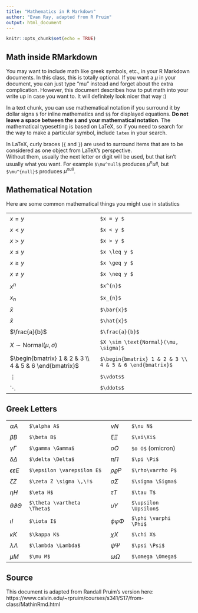 ```yaml
---
title: "Mathematics in R Markdown"
author: "Evan Ray, adapted from R Pruim"
output: html_document
---
```


```r
knitr::opts_chunk$set(echo = TRUE)
```

<style type="text/css">
td
{
    padding:5px 10px 5px 10px;
}
</style>

## Math inside RMarkdown

You may want to include math like greek symbols, etc., in your R Markdown documents.  In this class, this is totally optional.  If you want a $\mu$ in your document, you can just type "mu" instead and forget about the extra complication.  However, this document describes how to put math into your write up in case you want to.  It will definitely look nicer that way :)

In a text chunk, you can use mathematical notation if you surround it by 
dollar signs `$` for inline mathematics  and `$$` for displayed equations.
**Do not leave a space between the `$` and your mathematical notation**.
The mathematical typesetting is based on LaTeX, so if you need to search 
for the way to make a particular symbol, include `latex` in your search.

In LaTeX, curly braces (`{` and `}`) are used to surround items that are 
 to be considered as one object from LaTeX's perspective.  
 Without them, usually the next letter or digit will be used, 
 but that isn't usually what you want.  For example 
 `$\mu^null$` produces $\mu^null$, but 
 `$\mu^{null}$` produces $\mu^{null}$.

## Mathematical Notation

Here are some common mathematical things you might use in statistics


<table>
<tr><td>$x = y$</td><td> `$x = y $` </td> </tr>
<tr><td>$x < y$</td><td> `$x < y $` </td> </tr>
<tr><td>$x > y$</td><td> `$x > y $` </td> </tr>
<tr><td>$x \le y$</td><td> `$x \leq y $` </td> </tr>
<tr><td>$x \ge y$</td><td> `$x \geq y $` </td> </tr>
<tr><td>$x \neq y$</td><td> `$x \neq y $` </td> </tr>
<tr><td>$x^{n}$</td><td> `$x^{n}$` </td> </tr>
<tr><td>$x_{n}$</td><td> `$x_{n}$` </td> </tr>
<tr><td>$\bar{x}$</td><td> `$\bar{x}$` </td> </tr>
<tr><td>$\hat{x}$</td><td> `$\hat{x}$` </td> </tr>
<tr><td>$\frac{a}{b}$ </td><td> `$\frac{a}{b}$`</td> </tr>
<tr><td>$X \sim \text{Normal}(\mu, \sigma)$</td><td> `$X \sim \text{Normal}(\mu, \sigma)$`</td> </tr>
<tr><td>$\begin{bmatrix} 1 & 2 & 3 \\ 4 & 5 & 6 \end{bmatrix}$</td><td> `$\begin{bmatrix} 1 & 2 & 3 \\ 4 & 5 & 6 \end{bmatrix}$` </td> </tr>
<tr><td>$\vdots$</td><td> `$\vdots$`</td> </tr>
<tr><td>$\ddots$</td><td> `$\ddots$`</td> </tr>
</table>

## Greek Letters

<table>
<tr><td>$\alpha A$</td><td>`$\alpha A$`</td><td>$\nu N$</td><td>`$\nu N$`</td></tr>
<tr><td>$\beta B$</td><td>`$\beta B$`</td><td>$\xi\Xi$</td><td>`$\xi\Xi$`</td></tr>
<tr><td>$\gamma \Gamma$</td><td>`$\gamma \Gamma$`</td><td>$o O$</td><td>`$o O$` (omicron)</td></tr>
<tr><td>$\delta \Delta$</td><td>`$\delta \Delta$`</td><td>$\pi \Pi$</td><td>`$\pi \Pi$`</td></tr>
<tr><td>$\epsilon \varepsilon E$</td><td>`$\epsilon \varepsilon E$`</td><td>$\rho\varrho P$</td><td>`$\rho\varrho P$`</td></tr>
<tr><td>$\zeta Z$</td><td>`$\zeta Z	\sigma \,\!$`</td><td>$\sigma \Sigma$</td><td>`$\sigma \Sigma$`</td></tr>
<tr><td>$\eta H$</td><td>`$\eta H$`</td><td>$\tau T$</td><td>`$\tau T$`</td></tr>
<tr><td>$\theta \vartheta \Theta$</td><td>`$\theta \vartheta \Theta$`</td> <td>$\upsilon \Upsilon$</td><td>`$\upsilon \Upsilon$`</td></tr>
<tr><td>$\iota I$</td><td>`$\iota I$`</td><td>$\phi \varphi \Phi$</td><td>`$\phi \varphi \Phi$`</td></tr>
<tr><td>$\kappa K$</td><td>`$\kappa K$`</td><td>$\chi X$</td><td>`$\chi X$`</td></tr>
<tr><td>$\lambda \Lambda$</td><td>`$\lambda \Lambda$`</td><td>$\psi \Psi$</td><td>`$\psi \Psi$`</td></tr>
<tr><td>$\mu M$</td><td>`$\mu M$`</td><td>$\omega \Omega$</td><td>`$\omega \Omega$`</td></tr>
</table>

## Source

This document is adapted from Randall Pruim's version here: https://www.calvin.edu/~rpruim/courses/s341/S17/from-class/MathinRmd.html

